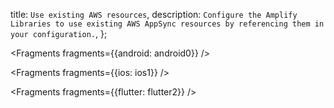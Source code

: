   title: `Use existing AWS resources`,
  description: `Configure the Amplify Libraries to use existing AWS AppSync resources by referencing them in your configuration.`,
};


<Fragments fragments={{android: android0}} />


<Fragments fragments={{ios: ios1}} />


<Fragments fragments={{flutter: flutter2}} />
